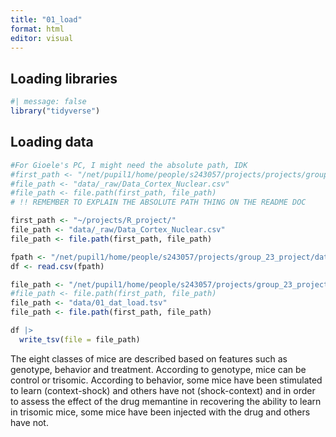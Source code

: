 ```yaml
---
title: "01_load"
format: html
editor: visual
---
```


## Loading libraries

```r
#| message: false
library("tidyverse")
```

## Loading data

```r
#For Gioele's PC, I might need the absolute path, IDK
#first_path <- "/net/pupil1/home/people/s243057/projects/projects/group_23_project"
#file_path <- "data/_raw/Data_Cortex_Nuclear.csv" 
#file_path <- file.path(first_path, file_path)
# !! REMEMBER TO EXPLAIN THE ABSOLUTE PATH THING ON THE README DOC

first_path <- "~/projects/R_project/"
file_path <- "data/_raw/Data_Cortex_Nuclear.csv" 
file_path <- file.path(first_path, file_path)

fpath <- "/net/pupil1/home/people/s243057/projects/group_23_project/data/_raw/Data_Cortex_Nuclear.csv"
df <- read.csv(fpath)
```

```r
file_path <- "/net/pupil1/home/people/s243057/projects/group_23_project/data/01_dat_load.tsv"
#file_path <- file.path(first_path, file_path)
file_path <- "data/01_dat_load.tsv"
file_path <- file.path(first_path, file_path)

df |>
  write_tsv(file = file_path)
```

The eight classes of mice are described based on features such as genotype, behavior and treatment. According to genotype, mice can be control or trisomic. According to behavior, some mice have been stimulated to learn (context-shock) and others have not (shock-context) and in order to assess the effect of the drug memantine in recovering the ability to learn in trisomic mice, some mice have been injected with the drug and others have not.
